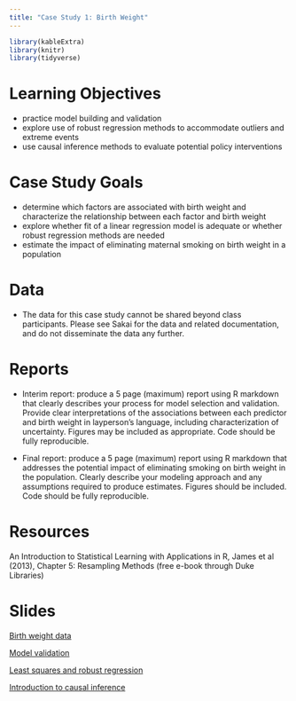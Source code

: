 ```yaml
---
title: "Case Study 1: Birth Weight"
---
```


```r
library(kableExtra)
library(knitr)
library(tidyverse)
```


# Learning Objectives

- practice model building and validation
- explore use of robust regression methods to accommodate outliers and extreme events
- use causal inference methods to evaluate potential policy interventions

# Case Study Goals

- determine which factors are associated with birth weight and characterize the relationship between each factor and birth weight
- explore whether fit of a linear regression model is adequate or whether robust regression methods are needed
- estimate the impact of eliminating maternal smoking on birth weight in a population

# Data

- The data for this case study cannot be shared beyond class participants. Please see Sakai for the data and related documentation, and do not disseminate the data any further.

# Reports

- Interim report: produce a 5 page (maximum) report using R markdown that clearly describes your process for model selection and validation. Provide clear interpretations of the associations between each predictor and birth weight in layperson's language, including characterization of uncertainty.  Figures may be included as appropriate. Code should be fully reproducible.

- Final report: produce a 5 page (maximum) report using R markdown that addresses the potential impact of eliminating smoking on birth weight in the population. Clearly describe your modeling approach and any assumptions required to produce estimates. Figures should be included. Code should be fully reproducible.

# Resources

An Introduction to Statistical Learning with Applications in R, James et al (2013), Chapter 5: Resampling Methods (free e-book through Duke Libraries)


# Slides


[Birth weight data](decks/cs01_1_deck.html)

[Model validation](decks/cs01_2_deck.html)

[Least squares and robust regression](decks/cs01_3_deck.html)

[Introduction to causal inference](decks/cs01_4_deck.html)

